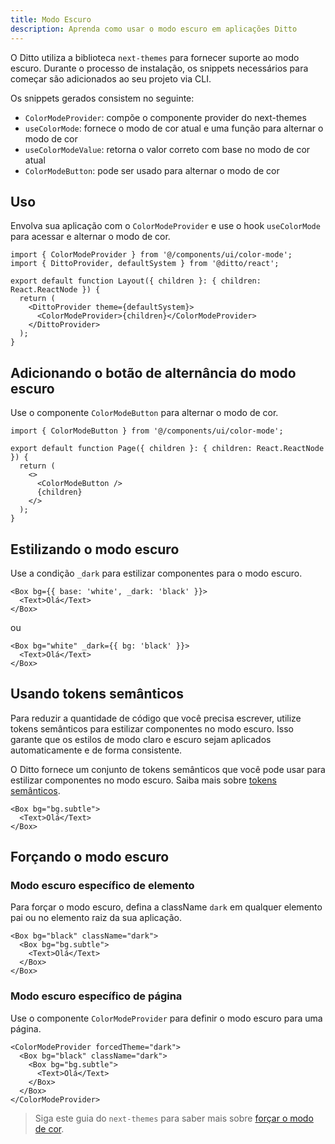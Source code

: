 ```yaml
---
title: Modo Escuro
description: Aprenda como usar o modo escuro em aplicações Ditto
---
```


O Ditto utiliza a biblioteca `next-themes` para fornecer suporte ao modo escuro. Durante o processo de instalação, os snippets necessários para começar são adicionados ao seu projeto via CLI.

Os snippets gerados consistem no seguinte:

- `ColorModeProvider`: compõe o componente provider do next-themes
- `useColorMode`: fornece o modo de cor atual e uma função para alternar o modo de cor
- `useColorModeValue`: retorna o valor correto com base no modo de cor atual
- `ColorModeButton`: pode ser usado para alternar o modo de cor

## Uso

Envolva sua aplicação com o `ColorModeProvider` e use o hook `useColorMode` para acessar e alternar o modo de cor.

```tsx
import { ColorModeProvider } from '@/components/ui/color-mode';
import { DittoProvider, defaultSystem } from '@ditto/react';

export default function Layout({ children }: { children: React.ReactNode }) {
  return (
    <DittoProvider theme={defaultSystem}>
      <ColorModeProvider>{children}</ColorModeProvider>
    </DittoProvider>
  );
}
```

## Adicionando o botão de alternância do modo escuro

Use o componente `ColorModeButton` para alternar o modo de cor.

```tsx
import { ColorModeButton } from '@/components/ui/color-mode';

export default function Page({ children }: { children: React.ReactNode }) {
  return (
    <>
      <ColorModeButton />
      {children}
    </>
  );
}
```

## Estilizando o modo escuro

Use a condição `_dark` para estilizar componentes para o modo escuro.

```tsx
<Box bg={{ base: 'white', _dark: 'black' }}>
  <Text>Olá</Text>
</Box>
```

ou

```tsx
<Box bg="white" _dark={{ bg: 'black' }}>
  <Text>Olá</Text>
</Box>
```

## Usando tokens semânticos

Para reduzir a quantidade de código que você precisa escrever, utilize tokens semânticos para estilizar componentes no modo escuro. Isso garante que os estilos de modo claro e escuro sejam aplicados automaticamente e de forma consistente.

O Ditto fornece um conjunto de tokens semânticos que você pode usar para estilizar componentes no modo escuro. Saiba mais sobre [tokens semânticos](#).

```tsx
<Box bg="bg.subtle">
  <Text>Olá</Text>
</Box>
```

## Forçando o modo escuro

### Modo escuro específico de elemento

Para forçar o modo escuro, defina a className `dark` em qualquer elemento pai ou no elemento raiz da sua aplicação.

```tsx
<Box bg="black" className="dark">
  <Box bg="bg.subtle">
    <Text>Olá</Text>
  </Box>
</Box>
```

### Modo escuro específico de página

Use o componente `ColorModeProvider` para definir o modo escuro para uma página.

```tsx
<ColorModeProvider forcedTheme="dark">
  <Box bg="black" className="dark">
    <Box bg="bg.subtle">
      <Text>Olá</Text>
    </Box>
  </Box>
</ColorModeProvider>
```

> Siga este guia do `next-themes` para saber mais sobre [forçar o modo de cor](#).
